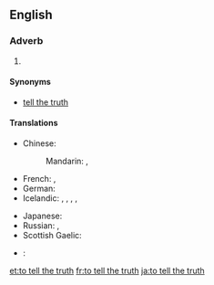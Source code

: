==English==

===Adverb===
{{head|en|adverb|head=to [[tell]] [[the]] [[truth]]}}

# {{idiomatic}} {{non-gloss definition|An attestation to the truthfulness and frankness of an associated statement}}

====Synonyms====
* {{sense|attestation}} [[tell the truth]]

====Translations====
{{trans-top|attestation of truthfulness and frankness}}
* Chinese:
*: Mandarin: {{t|cmn|老實說|sc=Hani}},  {{t|cmn|老实说|tr=lǎoshishuō|sc=Hani}}
* French: {{t+|fr|à vrai dire}}, {{t|fr|à dire vrai}}
* German: {{t|de|um die Wahrheit zu sagen}}
* Icelandic: {{t|is|reyndar}},  {{t|is|raunar}},  {{t|is|í raun og veru}},  {{t|is|satt best að segja}},  {{t|is|frómt frá sagt}}
{{trans-mid}}
* Japanese: {{t-|ja|実を言えば|tr=じつをいえば, jitsu-o ieba}}
* Russian: {{t|ru|по правде говоря|tr=po právde govorjá}},  {{t|ru|честно говоря|tr=čéstno govorjá}}
* Scottish Gaelic: {{t-|gd|leis an fhìrinn innse|xs=Scottish Gaelic}}
{{trans-bottom}}

{{checktrans-top}}
* {{ttbc|eo}}: {{t-|eo|verdire|xs=Esperanto}}
{{trans-mid}}
{{trans-bottom}}

[[et:to tell the truth]]
[[fr:to tell the truth]]
[[ja:to tell the truth]]